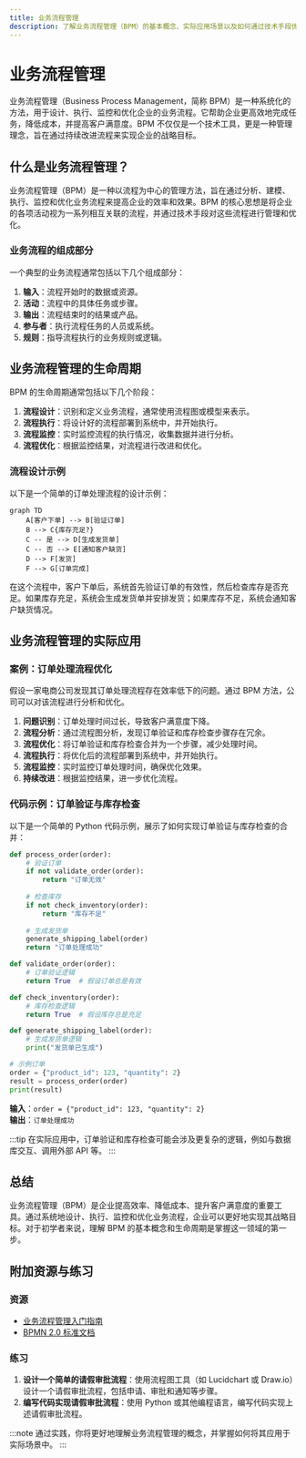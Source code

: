 ```yaml
---
title: 业务流程管理
description: 了解业务流程管理（BPM）的基本概念、实际应用场景以及如何通过技术手段优化企业流程。
---
```


# 业务流程管理

业务流程管理（Business Process Management，简称 BPM）是一种系统化的方法，用于设计、执行、监控和优化企业的业务流程。它帮助企业更高效地完成任务，降低成本，并提高客户满意度。BPM 不仅仅是一个技术工具，更是一种管理理念，旨在通过持续改进流程来实现企业的战略目标。

## 什么是业务流程管理？

业务流程管理（BPM）是一种以流程为中心的管理方法，旨在通过分析、建模、执行、监控和优化业务流程来提高企业的效率和效果。BPM 的核心思想是将企业的各项活动视为一系列相互关联的流程，并通过技术手段对这些流程进行管理和优化。

### 业务流程的组成部分

一个典型的业务流程通常包括以下几个组成部分：

1. **输入**：流程开始时的数据或资源。
2. **活动**：流程中的具体任务或步骤。
3. **输出**：流程结束时的结果或产品。
4. **参与者**：执行流程任务的人员或系统。
5. **规则**：指导流程执行的业务规则或逻辑。

## 业务流程管理的生命周期

BPM 的生命周期通常包括以下几个阶段：

1. **流程设计**：识别和定义业务流程，通常使用流程图或模型来表示。
2. **流程执行**：将设计好的流程部署到系统中，并开始执行。
3. **流程监控**：实时监控流程的执行情况，收集数据并进行分析。
4. **流程优化**：根据监控结果，对流程进行改进和优化。

### 流程设计示例

以下是一个简单的订单处理流程的设计示例：

```mermaid
graph TD
    A[客户下单] --> B[验证订单]
    B --> C{库存充足?}
    C -- 是 --> D[生成发货单]
    C -- 否 --> E[通知客户缺货]
    D --> F[发货]
    F --> G[订单完成]
```

在这个流程中，客户下单后，系统首先验证订单的有效性，然后检查库存是否充足。如果库存充足，系统会生成发货单并安排发货；如果库存不足，系统会通知客户缺货情况。

## 业务流程管理的实际应用

### 案例：订单处理流程优化

假设一家电商公司发现其订单处理流程存在效率低下的问题。通过 BPM 方法，公司可以对该流程进行分析和优化。

1. **问题识别**：订单处理时间过长，导致客户满意度下降。
2. **流程分析**：通过流程图分析，发现订单验证和库存检查步骤存在冗余。
3. **流程优化**：将订单验证和库存检查合并为一个步骤，减少处理时间。
4. **流程执行**：将优化后的流程部署到系统中，并开始执行。
5. **流程监控**：实时监控订单处理时间，确保优化效果。
6. **持续改进**：根据监控结果，进一步优化流程。

### 代码示例：订单验证与库存检查

以下是一个简单的 Python 代码示例，展示了如何实现订单验证与库存检查的合并：

```python
def process_order(order):
    # 验证订单
    if not validate_order(order):
        return "订单无效"
    
    # 检查库存
    if not check_inventory(order):
        return "库存不足"
    
    # 生成发货单
    generate_shipping_label(order)
    return "订单处理成功"

def validate_order(order):
    # 订单验证逻辑
    return True  # 假设订单总是有效

def check_inventory(order):
    # 库存检查逻辑
    return True  # 假设库存总是充足

def generate_shipping_label(order):
    # 生成发货单逻辑
    print("发货单已生成")

# 示例订单
order = {"product_id": 123, "quantity": 2}
result = process_order(order)
print(result)
```

**输入**：`order = {"product_id": 123, "quantity": 2}`  
**输出**：`订单处理成功`

:::tip
在实际应用中，订单验证和库存检查可能会涉及更复杂的逻辑，例如与数据库交互、调用外部 API 等。
:::

## 总结

业务流程管理（BPM）是企业提高效率、降低成本、提升客户满意度的重要工具。通过系统地设计、执行、监控和优化业务流程，企业可以更好地实现其战略目标。对于初学者来说，理解 BPM 的基本概念和生命周期是掌握这一领域的第一步。

## 附加资源与练习

### 资源

- [业务流程管理入门指南](https://www.example.com/bpm-guide)
- [BPMN 2.0 标准文档](https://www.example.com/bpmn-docs)

### 练习

1. **设计一个简单的请假审批流程**：使用流程图工具（如 Lucidchart 或 Draw.io）设计一个请假审批流程，包括申请、审批和通知等步骤。
2. **编写代码实现请假审批流程**：使用 Python 或其他编程语言，编写代码实现上述请假审批流程。

:::note
通过实践，你将更好地理解业务流程管理的概念，并掌握如何将其应用于实际场景中。
:::